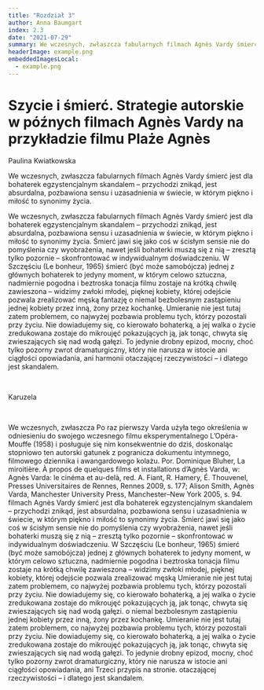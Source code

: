```yaml
---
title: "Rozdział 3"
author: Anna Baumgart
index: 2.3
date: "2021-07-29"
summary: We wczesnych, zwłaszcza fabularnych filmach Agnès Vardy śmierć jest dla bohaterek egzystencjalnym skandalem – przychodzi znikąd, jest absurdalna, pozbawiona sensu i uzasadnienia w świecie, w którym piękno i miłość to synonimy życia. Śmierć jawi się jako coś w ścisłym sensie nie do pomyślenia czy wyobrażenia, nawet jeśli bohaterki muszą się z nią – zresztą tylko pozornie – skonfrontować w indywidualnym doświadczeniu. W Szczęściu (Le bonheur, 1965) śmierć (być może samobójcza) jednej z głównych bohaterek to jedyny moment, w którym celowo sztuczna, nadmiernie pogodna i beztroska tonacja filmu zostaje na krótką chwilę zawieszona – widzimy zwłoki młodej, pięknej kobiety, której odejście pozwala zrealizować męską fantazję o niemal bezbolesnym zastąpieniu jednej kobiety przez inną, żony przez kochankę. Umieranie nie jest tutaj zatem problemem, co najwyżej pozbawia problemu tych, którzy pozostali przy życiu.
headerImage: example.png
embeddedImagesLocal:
  - example.png
---
```


<Edition />

# Szycie i śmierć. Strategie autorskie w późnych filmach Agnès Vardy na przykładzie filmu Plaże Agnès

<Author link="/biograms/paulina_kwiatkowska">Paulina Kwiatkowska</Author>

<Abstract>
  We wczesnych, zwłaszcza fabularnych filmach Agnès Vardy śmierć jest dla
  bohaterek egzystencjalnym skandalem – przychodzi znikąd, jest absurdalna,
  pozbawiona sensu i uzasadnienia w świecie, w którym piękno i miłość to
  synonimy życia.
</Abstract>

We wczesnych, zwłaszcza fabularnych filmach Agnès Vardy śmierć jest dla bohaterek egzystencjalnym skandalem – przychodzi znikąd, jest absurdalna, pozbawiona sensu i uzasadnienia w świecie, w którym piękno i miłość to synonimy życia. Śmierć jawi się jako coś w ścisłym sensie nie do pomyślenia czy wyobrażenia, nawet jeśli bohaterki muszą się z nią – zresztą tylko pozornie – skonfrontować w indywidualnym doświadczeniu. W Szczęściu (Le bonheur, 1965) śmierć (być może samobójcza) jednej z głównych bohaterek to jedyny moment, w którym celowo sztuczna, nadmiernie pogodna i beztroska tonacja filmu zostaje na krótką chwilę zawieszona – widzimy zwłoki młodej, pięknej kobiety, której odejście pozwala zrealizować męską fantazję o niemal bezbolesnym zastąpieniu jednej kobiety przez inną, żony przez kochankę. Umieranie nie jest tutaj zatem problemem, co najwyżej pozbawia problemu tych, którzy pozostali przy życiu. Nie dowiadujemy się, co kierowało bohaterką, a jej walka o życie zredukowana zostaje do mikroujęć pokazujących ją, jak tonąc, chwyta się zwieszających się nad wodą gałęzi. To jedynie drobny epizod, mocny, choć tylko pozorny zwrot dramaturgiczny, który nie narusza w istocie ani ciągłości opowiadania, ani harmonii otaczającej rzeczywistości – i dlatego jest skandalem.

<br />

Karuzela

<br />

We wczesnych, zwłaszcza <Annotation target="fabularnych">Po raz pierwszy Varda użyła tego określenia w odniesieniu do swojego wczesnego filmu eksperymentalnego L’Opéra-Mouffe (1958) i posługuje się nim konsekwentnie do dziś, doskonaląc stopniowo ten autorski gatunek z pogranicza dokumentu intymnego, filmowego dziennika i awangardowego kolażu. Por. Dominique Bluher, La miroitière. À propos de quelques films et installations d’Agnès Varda, w: Agnès Varda: le cinéma et au-delà, red. A. Fiant, R. Hamery, É. Thouvenel, Presses Universitaires de Rennes, Rennes 2009, s. 177; Alison Smith, Agnès Varda, Manchester University Press, Manchester–New York 2005, s. 94.</Annotation> filmach Agnès Vardy śmierć jest dla bohaterek egzystencjalnym skandalem – przychodzi znikąd, jest absurdalna, pozbawiona sensu i uzasadnienia w świecie, w którym piękno i miłość to synonimy życia. Śmierć jawi się jako coś w ścisłym sensie nie do pomyślenia czy wyobrażenia, nawet jeśli bohaterki muszą się z nią – zresztą tylko pozornie – skonfrontować w indywidualnym doświadczeniu. W Szczęściu (Le bonheur, 1965) śmierć (być może samobójcza) jednej z głównych bohaterek to jedyny moment, w którym celowo sztuczna, nadmiernie pogodna i beztroska tonacja filmu zostaje na krótką chwilę zawieszona – widzimy zwłoki młodej, pięknej kobiety, której odejście pozwala zrealizować męską <Annotation target="fantazję">Umieranie nie jest tutaj zatem problemem, co najwyżej pozbawia problemu tych, którzy pozostali przy życiu. Nie dowiadujemy się, co kierowało bohaterką, a jej walka o życie zredukowana zostaje do mikroujęć pokazujących ją, jak tonąc, chwyta się zwieszających się nad wodą gałęzi.</Annotation> o niemal bezbolesnym zastąpieniu jednej kobiety przez inną, żony przez kochankę. Umieranie nie jest tutaj zatem problemem, co najwyżej pozbawia problemu tych, którzy pozostali przy życiu. Nie dowiadujemy się, co kierowało bohaterką, a jej walka o życie zredukowana zostaje do mikroujęć pokazujących ją, jak tonąc, chwyta się zwieszających się nad wodą gałęzi. To jedynie drobny epizod, mocny, choć tylko pozorny zwrot dramaturgiczny, który nie narusza w istocie ani ciągłości opowiadania, ani <Annotation target="harmonii">Trzeci przypis na stronie.</Annotation> otaczającej rzeczywistości – i dlatego jest skandalem.
